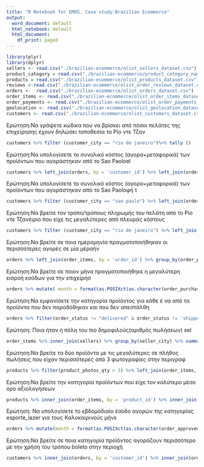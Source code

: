 ---
title: "R Notebook for EMOS. Case study:Brazilian Ecommerce"
output:
  word_document: default
  html_notebook: default
  html_document:
    df_print: paged
---

```{r}
library(plyr)
library(dplyr)
sellers <- read.csv("./brazilian-ecommerce/olist_sellers_dataset.csv")
product_category = read.csv("./brazilian-ecommerce/product_category_name_translation.csv")
products = read.csv("./brazilian-ecommerce/olist_products_dataset.csv")
reviews <-read.csv("./brazilian-ecommerce/olist_order_reviews_dataset.csv")
orders <-  read.csv("./brazilian-ecommerce/olist_orders_dataset.csv")
order_items <- read.csv("./brazilian-ecommerce/olist_order_items_dataset.csv")
order_payments <- read.csv("./brazilian-ecommerce/olist_order_payments_dataset.csv")
geolocation <- read.csv("./brazilian-ecommerce/olist_geolocation_dataset.csv")
customers <- read.csv("./brazilian-ecommerce/olist_customers_dataset.csv")

```

Ερώτηση:Να γράψετε κώδικα που να βρίσκει από πόσοι πελάτες της επιχείρησης έχουν δηλώσει τοποθεσία το Ρίο ντε Τζαν

```{r}
customers %>% filter (customer_city == "rio de janeiro")%>% tally ()

```


Ερώτηση:Να υπολογίσετε το συνολικό κόστος (αγορα+μεταφορικά) των προϊόντων που αγοράστηκαν από το Sao Paoloel

```{r}
customers %>% left_join(orders, by = 'customer_id') %>% left_join(order_items, by = 'order_id') %>% group_by(customer_id) %>% summarise(total_products = sum(order_item_id)) %>% ungroup() %>% arrange(-total_products) %>% slice(1)
```
Ερώτηση:Να υπολογίσετε το συνολικό κόστος (αγορα+μεταφορικά) των προϊόντων που αγοράστηκαν από το Sao Paoloφή τ

```{r}
customers %>% filter (customer_city == "sao paulo") %>% left_join(orders, by = 'customer_id') %>% filter (order_status == "delivered") %>% left_join(order_items, by = 'order_id') %>% left_join(order_payments, by = 'order_id')%>% summarize (s = sum (freight_value + payment_value))
```

Ερώτηση:Να βρείτε τον τρόπο/τρόπους πληρωμής του πελάτη από το Ρίο ντε Τζανέιριο που είχε τις μεγαλύτερες από πλευράς κόστους
 
```{r}
customers %>% filter (customer_city == "rio de janeiro") %>% left_join (orders, by = 'customer_id') %>% left_join (order_payments, by = 'order_id') %>% group_by(order_id, payment_type) %>% filter(payment_type != 'not_defined') %>% summarise(s = sum (payment_value, na.rm = TRUE)) %>% ungroup() %>% arrange(-s) %>% slice(1)

```

Ερώτηση:Να βρείτε σε ποια ημερομηνία πραγματοποιήθηκαν οι περισσότερες αγορές σε μία μέραήν

```{r}
orders %>% left_join(order_items, by = 'order_id') %>% group_by(order_purchase_timestamp) %>% summarise(n_purchases = length(order_id)) %>% ungroup() %>% arrange(-n_purchases) %>% slice(1)
```
Ερώτηση:Να βρείτε σε ποιον μήνα πραγματοποιήθηκε η μεγαλύτερη εισροή εσόδων για την επιχείρησ 

```{r}
orders %>% mutate( month = format(as.POSIXct(as.character(order_purchase_timestamp), '%Y-%m-%d %T', tz = ''), "%m")) %>% filter (order_status == "delivered") %>% left_join (order_payments, by = 'order_id') %>% group_by (month) %>% summarize (s = sum (payment_value, na.rm = TRUE)) %>% ungroup() %>% arrange(-s) %>% slice(1)
```

Ερώτηση:Να εμφανίσετε την κατηγορία προϊόντος για κάθε έ
να από τα προϊόντα που δεν παραδόθηκαν και που δεν απεστάλθη

```{r}
orders %>% filter(order_status != "delivered" & order_status != 'shipped') %>% left_join (order_items, by = 'order_id') %>% left_join (products, by = 'product_id') %>% select(product_category_name) %>% filter(!is.na(product_category_name)) %>% unique(.)
```

Ερώτηση: Ποια ήταν η πόλη του πιο δημοφιλούς(αριθμός πωλήσεων) sel


```{r}
order_items %>% inner_join(sellers) %>% group_by(seller_city) %>% summarise(sales_number = n()) %>% ungroup() %>% arrange(-sales_number) %>% slice(1)
```

Ερώτηση:Να βρείτε τα δύο προϊόντα με τις μεγαλύτερες σε πλήθος πωλήσεις που είχαν περισσότερες από 3 φωτογραφίες στην περιγραφ

```{r}
products %>% filter(product_photos_qty > 3) %>% left_join(order_items, by = 'product_id') %>% group_by(product_id) %>% summarize(number_of_orders = length(order_id)) %>% ungroup() %>% arrange(-number_of_orders) %>% slice(2)
```

Ερώτηση:Να βρείτε την κατηγορία προϊόντων που είχε τον καλύτερο μέσο όρο αξιολογήσεων


```{r}
products %>% inner_join(order_items, by = 'product_id') %>% inner_join(orders, by = 'order_id') %>% inner_join(reviews, by = 'order_id') %>% group_by(product_category_name) %>% summarise(average_rating  = mean (review_score, na.rm = TRUE)) %>% ungroup() %>% arrange(-average_rating) %>% slice(1)
```

Ερώτηση: Να υπολογίσετε το εβδομαδιαίο έσοδο αγορών της κατηγορίας esporte_lazer για τους Καλοκαιρινούς μήνε

```{r}
orders %>% mutate(month = format(as.POSIXct(as.character(order_approved_at), '%Y-%m-%d %T', tz = ''), "%m"), week = format(as.POSIXct(as.character(order_approved_at), '%Y-%m-%d %T', tz = ''), "%W")) %>% inner_join(order_items, by = 'order_id') %>% inner_join(products, by = 'product_id') %>% inner_join(order_payments, by = 'order_id') %>% filter(month %in% c('06', '07', '08') & product_category_name == "esporte_lazer") %>% group_by(month, week) %>% summarise(weekly_revenue = sum(payment_value))
```

Ερώτηση:Να βρείτε σε ποια κατηγορία προϊόντος αγοράζουν περισσότερο με την χρήση του τρόπου boleto στην περιοχή 

```{r}
customers %>% inner_join(orders, by = 'customer_id') %>% inner_join(order_payments, by = 'order_id') %>% inner_join(order_items, by = 'order_id') %>% inner_join(products, by = 'product_id') %>% filter(customer_state == 'MG' & payment_type == 'boleto') %>% group_by(product_category_name) %>% summarise(n_purchases = n()) %>% ungroup() %>% arrange(-n_purchases) %>% slice(1)
```



